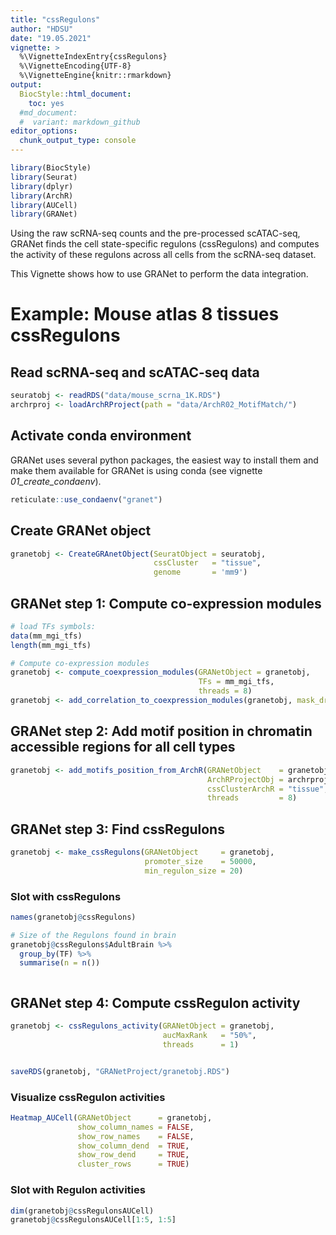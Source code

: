 ```yaml
---
title: "cssRegulons"
author: "HDSU"
date: "19.05.2021"
vignette: >
  %\VignetteIndexEntry{cssRegulons}
  %\VignetteEncoding{UTF-8}  
  %\VignetteEngine{knitr::rmarkdown}
output:
  BiocStyle::html_document:
    toc: yes
  #md_document:
  #  variant: markdown_github
editor_options: 
  chunk_output_type: console
---
```


  
```r
library(BiocStyle)
library(Seurat)
library(dplyr)
library(ArchR)
library(AUCell)
library(GRANet)

```

Using the raw scRNA-seq counts and the pre-processed scATAC-seq, GRANet finds the cell state-specific regulons (cssRegulons) and computes the activity of these regulons across all cells from the scRNA-seq dataset.

This Vignette shows how to use GRANet to perform the data integration.

# Example: Mouse atlas 8 tissues cssRegulons

## Read scRNA-seq and scATAC-seq data

```r
seuratobj <- readRDS("data/mouse_scrna_1K.RDS")
archrproj <- loadArchRProject(path = "data/ArchR02_MotifMatch/")

```

## Activate conda environment 

GRANet uses several python packages, the easiest way to install them and make them available for GRANet is using conda (see vignette _01_create_condaenv_).

```r
reticulate::use_condaenv("granet")
```

## Create GRANet object

```r
granetobj <- CreateGRAnetObject(SeuratObject = seuratobj, 
                                cssCluster   = "tissue", 
                                genome       = 'mm9')

```


## GRANet step 1: Compute co-expression modules

```r
# load TFs symbols:
data(mm_mgi_tfs)
length(mm_mgi_tfs)

# Compute co-expression modules
granetobj <- compute_coexpression_modules(GRANetObject = granetobj, 
                                          TFs = mm_mgi_tfs,
                                          threads = 8)
granetobj <- add_correlation_to_coexpression_modules(granetobj, mask_dropouts=FALSE)

```


## GRANet step 2: Add motif position in chromatin accessible regions for all cell types

```r
granetobj <- add_motifs_position_from_ArchR(GRANetObject    = granetobj, 
                                            ArchRProjectObj = archrproj, 
                                            cssClusterArchR = "tissue", 
                                            threads         = 8)
```


## GRANet step 3: Find cssRegulons 

```r
granetobj <- make_cssRegulons(GRANetObject     = granetobj, 
                              promoter_size    = 50000, 
                              min_regulon_size = 20)

```

### Slot with cssRegulons

```r
names(granetobj@cssRegulons)

# Size of the Regulons found in brain
granetobj@cssRegulons$AdultBrain %>% 
  group_by(TF) %>% 
  summarise(n = n()) 



```



## GRANet step 4: Compute cssRegulon activity

```r
granetobj <- cssRegulons_activity(GRANetObject = granetobj, 
                                  aucMaxRank   = "50%", 
                                  threads      = 1)


saveRDS(granetobj, "GRANetProject/granetobj.RDS")

```

### Visualize cssRegulon activities

```r

Heatmap_AUCell(GRANetObject      = granetobj,
               show_column_names = FALSE,
               show_row_names    = FALSE,
               show_column_dend  = TRUE,
               show_row_dend     = TRUE,
               cluster_rows      = TRUE)


```

### Slot with Regulon activities

```r

dim(granetobj@cssRegulonsAUCell)
granetobj@cssRegulonsAUCell[1:5, 1:5]


```





